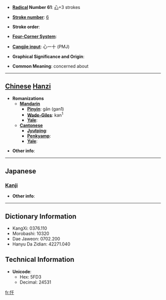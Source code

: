 * '''[[Wiktionary:Chinese radical index| Radical]] Number 61''': [[Wiktionary:Chinese radical index 心|心]]+3 strokes

* '''[[Wiktionary:Chinese total strokes index|Stroke number]]''': [[Wiktionary:Chinese total strokes index 6|6]]

* '''Stroke order''': 

* '''[[Wiktionary:Chinese four corner index|Four-Corner System]]''': 

* '''[[Wiktionary:Chinese Cangjie index|Cangjie input]]''': 心一十 (PMJ)

* '''Graphical Significance and Origin''': 

* '''Common Meaning''': concerned about

----

== [[Chinese]] [[Hanzi]] ==

* '''Romanizations'''
** '''[[Mandarin]]'''
*** '''[[Pinyin]]''': gān (gan1)
*** '''[[Wade-Giles]]''': kan<sup>1</sup>
*** '''[[Yale]]''': 
** '''[[Cantonese]]'''
*** '''[[Jyutping]]''':
*** '''[[Penkyamp]]''': 
*** '''[[Yale]]''': 

* '''Other info''': 

----

==Japanese==
===[[Kanji]]===
{{kanji|on readings=[[かん]] (kan), [[がん]] (gan)|kun readings=[[きわめる]] (kiwameru), [[おかす]] (okasu)}}

* '''Other info''':  

----

== Dictionary Information ==

* KangXi: 0376.110
* Morobashi: 10320
* Dae Jaweon: 0702.200
* Hanyu Da Zidian: 42271.040

== Technical Information ==

* '''Unicode''':
** Hex: 5FD3
** Decimal: 24531

[[fr:忓]]